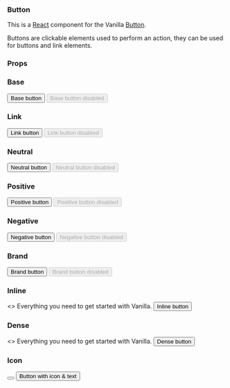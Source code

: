 
<Meta title="Button" component={Button} decorators={[withKnobs]} />

### Button

This is a [React](https://reactjs.org/) component for the Vanilla [Button](https://docs.vanillaframework.io/patterns/buttons/).

Buttons are clickable elements used to perform an action, they can be used for buttons and link elements.

### Props

<Props of={Button} />

### Base

<Preview>
  <Story name="Base">
    <Button appearance="base">Base button</Button>
  </Story>
</Preview>

<Preview>
  <Story name="Base disabled">
    <Button appearance="base" disabled>
      Base button disabled
    </Button>
  </Story>
</Preview>

### Link

<Preview>
  <Story name="Link">
    <Button element="a" href="#test" appearance="base">
      Link button
    </Button>
  </Story>
</Preview>

<Preview>
  <Story name="Link disabled">
    <Button element="a" href="#test" appearance="base" disabled>
      Link button disabled
    </Button>
  </Story>
</Preview>

### Neutral

<Preview>
  <Story name="Neutral">
    <Button appearance="neutral">Neutral button</Button>
  </Story>
</Preview>

<Preview>
  <Story name="Neutral disabled">
    <Button appearance="neutral" disabled>
      Neutral button disabled
    </Button>
  </Story>
</Preview>

### Positive

<Preview>
  <Story name="Positive">
    <Button appearance="positive">Positive button</Button>
  </Story>
</Preview>

<Preview>
  <Story name="Positive disabled">
    <Button appearance="positive" disabled>
      Positive button disabled
    </Button>
  </Story>
</Preview>

### Negative

<Preview>
  <Story name="Negative">
    <Button appearance="negative">Negative button</Button>
  </Story>
</Preview>

<Preview>
  <Story name="Negative disabled">
    <Button appearance="negative" disabled>
      Negative button disabled
    </Button>
  </Story>
</Preview>

### Brand

<Preview>
  <Story name="Brand">
    <Button appearance="brand">Brand button</Button>
  </Story>
</Preview>

<Preview>
  <Story name="Brand disabled">
    <Button appearance="brand" disabled>
      Brand button disabled
    </Button>
  </Story>
</Preview>

### Inline

<Preview>
  <Story name="Inline">
    <>
      <span>Everything you need to get started with Vanilla. </span>
      <Button appearance="neutral" inline>
        Inline button
      </Button>
    </>
  </Story>
</Preview>

### Dense

<Preview>
  <Story name="Dense">
    <>
      <span>Everything you need to get started with Vanilla. </span>
      <Button dense>Dense button</Button>
    </>
  </Story>
</Preview>

### Icon

<Preview>
  <Story name="Icon">
    <Button hasIcon>
      <i className="p-icon--plus"></i>
    </Button>
  </Story>
</Preview>

<Preview>
  <Story name="Icon & text">
    <Button hasIcon>
      <i className="p-icon--plus"></i> <span>Button with icon & text</span>
    </Button>
  </Story>
</Preview>

